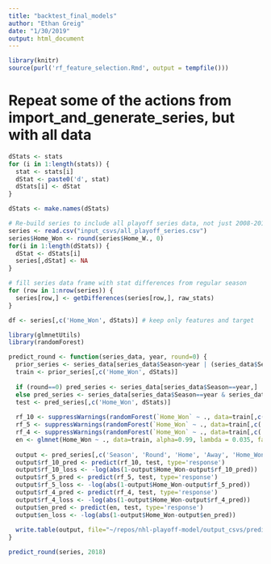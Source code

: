 ```yaml
---
title: "backtest_final_models"
author: "Ethan Greig"
date: "1/30/2019"
output: html_document
---
```


```r
library(knitr)
source(purl('rf_feature_selection.Rmd', output = tempfile()))
```

# Repeat some of the actions from import_and_generate_series, but with all data
```r
dStats <- stats
for (i in 1:length(stats)) {
  stat <- stats[i]
  dStat <- paste0('d', stat)
  dStats[i] <- dStat
}

dStats <- make.names(dStats)

# Re-build series to include all playoff series data, not just 2008-2017
series <- read.csv("input_csvs/all_playoff_series.csv")
series$Home_Won <- round(series$Home_W., 0)
for(i in 1:length(dStats)) {
  dStat <- dStats[i]
  series[,dStat] <- NA
}

# fill series data frame with stat differences from regular season
for (row in 1:nrow(series)) {
  series[row,] <- getDifferences(series[row,], raw_stats)
}

df <- series[,c('Home_Won', dStats)] # keep only features and target
```

```r
library(glmnetUtils)
library(randomForest)

predict_round <- function(series_data, year, round=0) {
  prior_series <- series_data[series_data$Season<year | (series_data$Season==year & series_data$Round<round),]
  train <- prior_series[,c('Home_Won', dStats)]
  
  if (round==0) pred_series <- series_data[series_data$Season==year,]
  else pred_series <- series_data[series_data$Season==year & series_data$Round==round,]
  test <- pred_series[,c('Home_Won', dStats)]
  
  rf_10 <- suppressWarnings(randomForest(`Home_Won` ~ ., data=train[,c('Home_Won', dStats_10)], ntree=250000, mtry=1, nodesize=62))
  rf_5 <- suppressWarnings(randomForest(`Home_Won` ~ ., data=train[,c('Home_Won', dStats_5)], ntree=250000, mtry=1, nodesize=60))
  rf_4 <- suppressWarnings(randomForest(`Home_Won` ~ ., data=train[,c('Home_Won', dStats_4)], ntree=250000, mtry=1, nodesize=45))
  en <- glmnet(Home_Won ~ ., data=train, alpha=0.99, lambda = 0.035, family='binomial')
  
  output <- pred_series[,c('Season', 'Round', 'Home', 'Away', 'Home_Won')]
  output$rf_10_pred <- predict(rf_10, test, type='response')
  output$rf_10_loss <- -log(abs(1-output$Home_Won-output$rf_10_pred))
  output$rf_5_pred <- predict(rf_5, test, type='response')
  output$rf_5_loss <- -log(abs(1-output$Home_Won-output$rf_5_pred))
  output$rf_4_pred <- predict(rf_4, test, type='response')
  output$rf_4_loss <- -log(abs(1-output$Home_Won-output$rf_4_pred))
  output$en_pred <- predict(en, test, type='response')
  output$en_loss <- -log(abs(1-output$Home_Won-output$en_pred))
  
  write.table(output, file="~/repos/nhl-playoff-model/output_csvs/predictions_2018_backtest.csv", sep=',', col.names=NA)
}
```

```r
predict_round(series, 2018)
```